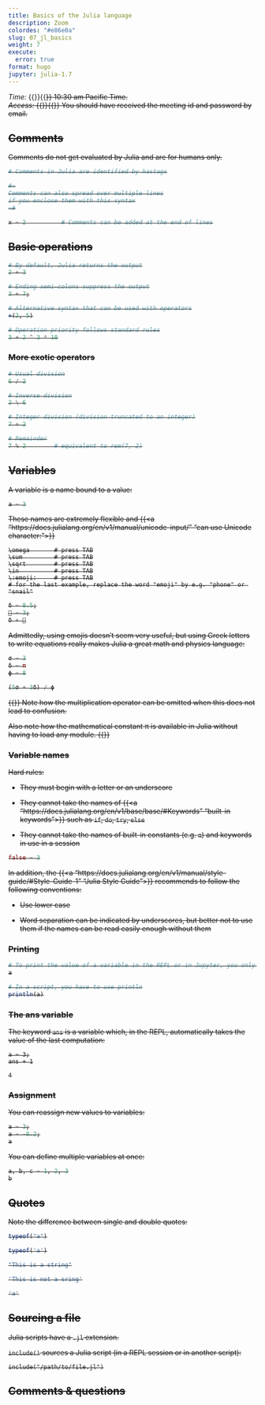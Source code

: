 ```yaml
---
title: Basics of the Julia language
description: Zoom
colordes: "#e86e0a"
slug: 07_jl_basics
weight: 7
execute:
  error: true
format: hugo
jupyter: julia-1.7
---
```


*Time:* {{<m>}}{{<s>}} 10:30 am Pacific Time. \
*Access:* {{<s>}}{{<s>}} You should have received the meeting id and password by email.

## Comments

Comments do not get evaluated by Julia and are for humans only.

```julia
# Comments in Julia are identified by hastags
```

```julia
#=
Comments can also spread over multiple lines
if you enclose them with this syntax
=#
```

```julia
x = 2          # Comments can be added at the end of lines
```

## Basic operations

```julia
# By default, Julia returns the output
2 + 3
```
```julia
# Ending semi-colons suppress the output
3 + 7;
```
```julia
# Alternative syntax that can be used with operators
+(2, 5)
```
```julia
# Operation priority follows standard rules
3 + 2 ^ 3 * 10
```

### More exotic operators

```julia
# Usual division
6 / 2
```
```julia
# Inverse division
2 \ 6
```
```julia
# Integer division (division truncated to an integer)
7 ÷ 2
```
```julia
# Remainder
7 % 2        # equivalent to rem(7, 2)
```

## Variables

A variable is a name bound to a value:

```julia
a = 3
```

These names are extremely flexible and {{<a "https://docs.julialang.org/en/v1/manual/unicode-input/" "can use Unicode character:">}}

```.julia
\omega		 # press TAB
\sum         # press TAB
\sqrt	     # press TAB
\in          # press TAB
\:emoji:     # press TAB
# for the last example, replace the word "emoji" by e.g. "phone" or "snail"
```

```julia
δ = 8.5;
🐌 = 3;
δ + 🐌
```

Admittedly, using emojis doesn't seem very useful, but using Greek letters to write equations really makes Julia a great math and physics language:

```julia
σ = 3
δ = π
ϕ = 8

(5σ + 3δ) / ϕ
```

{{<notes>}}
Note how the multiplication operator can be omitted when this does not lead to confusion.<br>

Also note how the mathematical constant π is available in Julia without having to load any module.
{{</notes>}}


### Variable names

Hard rules:

- They must begin with a letter or an underscore

- They cannot take the names of {{<a "https://docs.julialang.org/en/v1/base/base/#Keywords" "built-in keywords">}} such as `if`, `do`, `try`, `else`

- They cannot take the names of built-in constants (e.g. `π`) and keywords in use in a session

```julia
false = 3
```

In addition, the {{<a "https://docs.julialang.org/en/v1/manual/style-guide/#Style-Guide-1" "Julia Style Guide">}} recommends to follow the following conventions:

- Use lower case

- Word separation can be indicated by underscores, but better not to use them if the names can be read easily enough without them

### Printing

```julia
# To print the value of a variable in the REPL or in Jupyter, you only need to call it
a
```
```julia
# In a script, you have to use println
println(a)
```

### The ans variable

The keyword `ans` is a variable which, in the REPL, automatically takes the value of the last computation:

```.julia
a = 3;
ans + 1
```

```
4
```

### Assignment

You can reassign new values to variables:

```julia
a = 3;
a = -8.2;
a
```

You can define multiple variables at once:

```julia
a, b, c = 1, 2, 3
b
```

## Quotes

Note the difference between single and double quotes:

```julia
typeof("a")
```

```julia
typeof('a')
```

```julia
"This is a string"
```

```julia
'This is not a sring'
```
```julia
'a'
```

## Sourcing a file

Julia scripts have a `.jl` extension.

`include()` sources a Julia script (in a REPL session or in another script):

```.julia
include("/path/to/file.jl")
```

## Comments & questions
